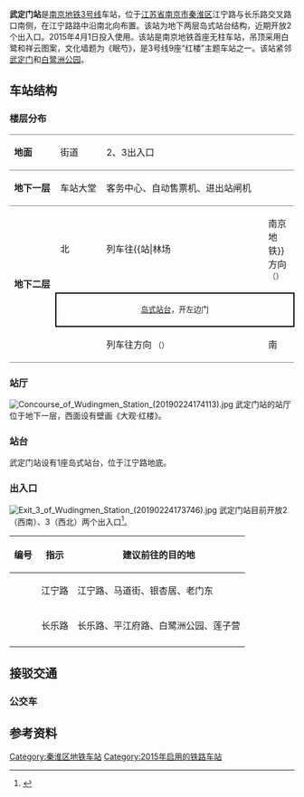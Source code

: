 {{about|南京地铁3号线车站|1958年拆除的宁省铁路车站|武定门站 (中国铁路)}}
{{Infobox station
|name = 武定门
|eng_name = Wudingmen 
|linecolour = {{南京地铁线路色|3}}
|symbol_right = 
|image = Platform of Wudingmen Station (20190224174203).jpg
|caption = 車站月台
|other_name = 
|address = [[江苏省|江苏省]][[南京市|南京市]][[秦淮区|秦淮区]][[夫子庙街道|夫子庙街道]]<br />江宁路—长乐路
|coordinates = {{coord|32.015235|118.789113|display=inline,title}}
|elevation = 
|owned = 
|operator = [[南京地铁|南京地铁]]
|lines = {{RailwayLineColor|{{南京地铁线路色|3}}|■}}[[南京地铁3号线|南京地铁3号线]]
|connections = [[南京公交|南京公交]]
|distance = 
|platform = 1座[[岛式站台|岛式站台]]
|tracks = 
|bus_routes = 
|bus_stands = 
|structure = 地下车站
|hall = 整体式站厅
|depth = 
|levels = 2
|interchange = 
|exits = 2
|lift = 
|escalator = 
|architect = 
|architectural_style = 
|colour = 
|type = 
|status = 
|code = 
|zone = 
|classification = 
|website = 
|built = 
|opened = 2015年4月1日
|pass_year = 
|passengers = 
|pass_system = 
|pass_rank = 
|mpassengers = 
|trains = 
|station_hours = 
|hours = 
|first = <div style="display:inline-block; text-align: left;">开往{{站|林场||南京地铁}}：<br />开往{{站|秣周东路}}：</div><div style="display:inline-block; text-align: right;">06:30<br />06:42</div>
|last = <div style="display:inline-block; text-align: left;">开往{{站|林场||南京地铁}}：<br />开往{{站|秣周东路}}：</div><div style="display:inline-block; text-align: right;">23:30<br />23:42</div>
|services = 
|other_services = 
|route_map = 
}}
'''武定门站'''是[[南京地铁3号线|南京地铁3号线]]车站，位于[[江苏省|江苏省]][[南京市|南京市]][[秦淮区|秦淮区]]江宁路与长乐路交叉路口南侧，在江宁路路中沿南北向布置。该站为地下两层岛式站台结构，近期开放2个出入口。2015年4月1日投入使用。该站是南京地铁首座无柱车站，吊顶采用白鹭和祥云图案，文化墙题为《眠芍》，是3号线9座“红楼”主题车站之一。该站紧邻[[武定门|武定门]]和[[白鹭洲公园|白鹭洲公园]]。

== 车站结构 ==
=== 楼层分布 ===
{|cellspacing=0 cellpadding=3
|-
|style="border-top:solid 1px gray;border-bottom:solid 1px gray;" valign=top width=80|'''地面'''
|style="border-top:solid 1px gray;border-bottom:solid 1px gray;" valign=top width=80|街道
|style="border-top:solid 1px gray;border-bottom:solid 1px gray;" valign=top width=340|2、3出入口
|style="border-top:solid 1px gray;border-bottom:solid 1px gray;" valign=top width=40|
|-
|style="border-bottom:solid 1px gray;" valign=top|'''地下一层'''
|style="border-bottom:solid 1px gray;" valign=top|车站大堂
|style="border-bottom:solid 1px gray;" valign=top|客务中心、自动售票机、进出站闸机
|style="border-bottom:solid 1px gray;" valign=top|
|-
|style="border-bottom:solid 1px gray;" rowspan=3 valign=top|'''地下二层'''
|{{arrow|L}} 北
|{{南京地铁线路名|3}}列车往{{站|林场||南京地铁}}方向 <small>（{{站|夫子庙}}）</small>
|
|-
|style="border-right:solid 2px black;border-left:solid 2px black;border-top:solid 2px black;border-bottom:solid 2px black;" colspan=3|<center><small>[[岛式站台|岛式站台]]，开左边门</small></center>
|-
|style="border-bottom:solid 1px gray;"|
|style="border-bottom:solid 1px gray;"|{{南京地铁线路名|3}}列车往{{站|秣周东路}}方向 <small>（{{站|雨花门}}）</small>
|style="border-bottom:solid 1px gray;"|南 {{arrow|R}}
|}

=== 站厅 ===
[[File:Concourse_of_Wudingmen_Station_(20190224174113).jpg|thumb]]
武定门站的站厅位于地下一层，西面设有壁画《大观·红楼》。

=== 站台 ===
武定门站设有1座岛式站台，位于江宁路地底。

=== 出入口 ===
[[File:Exit_3_of_Wudingmen_Station_(20190224173746).jpg|thumb]]
武定门站目前开放2（西南）、3（西北）两个出入口<ref>{{cite web|url=http://www.njmetro.com.cn/service_05_03_show.aspx?sid=102|title=武定门站出站指南|work=[[南京地铁|南京地铁]]|accessdate=2019-02-26|archive-date=2019-02-26|archive-url=https://web.archive.org/web/20190226112824/http://www.njmetro.com.cn/service_05_03_show.aspx?sid=102|dead-url=no}}</ref>。
{| class="wikitable"
! 编号 !! 指示 !! 建议前往的目的地
|-
| {{港鐵出口|2L|附=盲}} || 江宁路 || 江宁路、马道街、银杏居、老门东
|-
| {{港鐵出口|3L|附=盲升}} || 长乐路 || 长乐路、平江府路、白鹭洲公园、莲子营
|-
| bgcolor="#EEEEEE" colspan=3 | {{港鐵出口|註=盲升}}
|}

== 接驳交通 ==
=== 公交车 ===
{{南京公交线路简单列表|station=马道街·江宁路（近2出口）|14|46}}
{{南京公交线路简单列表|station=武定门（近3出口）|Y12|23|26|33|43|63|81|87|88|301|703|706}}

== 参考资料 ==
{{reflist}}

{{南京地铁3号线车站}}

[[Category:秦淮区地铁车站|Category:秦淮区地铁车站]]
[[Category:2015年启用的铁路车站|Category:2015年启用的铁路车站]]